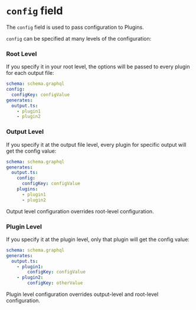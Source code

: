 
# `config` field

The `config` field is used to pass configuration to Plugins.

`config` can be specified at many levels of the configuration:

### Root Level

If you specify it in your root level, the options will be passed to every plugin for each output file:

```yaml {2-3}
schema: schema.graphql
config:
  configKey: configValue
generates:
  output.ts:
    - plugin1
    - plugin2
```

### Output Level

If you specify it at the output file level, every plugin for specific output will get the config value:

```yaml {4-5}
schema: schema.graphql
generates:
  output.ts:
    config:
      configKey: configValue
    plugins:
      - plugin1
      - plugin2
```

<Callout>Output level configuration overrides root-level configuration.</Callout>

### Plugin Level

If you specify it at the plugin level, only that plugin will get the config value:

```yaml {5,7}
schema: schema.graphql
generates:
  output.ts:
    - plugin1:
        configKey: configValue
    - plugin2:
        configKey: otherValue
```

<Callout>Plugin level configuration overrides output-level and root-level configuration.</Callout>
